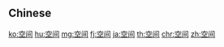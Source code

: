 {{also|空間}}
==Chinese==
{{zh-see|空間}}

[[ko:空间]]
[[hu:空间]]
[[mg:空间]]
[[fj:空间]]
[[ja:空间]]
[[th:空间]]
[[chr:空间]]
[[zh:空间]]